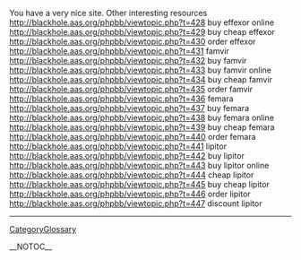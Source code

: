 You have a very nice site. Other interesting resources http://blackhole.aas.org/phpbb/viewtopic.php?t=428 buy effexor online
http://blackhole.aas.org/phpbb/viewtopic.php?t=429 buy cheap effexor
http://blackhole.aas.org/phpbb/viewtopic.php?t=430 order effexor
http://blackhole.aas.org/phpbb/viewtopic.php?t=431 famvir
http://blackhole.aas.org/phpbb/viewtopic.php?t=432 buy famvir
http://blackhole.aas.org/phpbb/viewtopic.php?t=433 buy famvir online
http://blackhole.aas.org/phpbb/viewtopic.php?t=434 buy cheap famvir
http://blackhole.aas.org/phpbb/viewtopic.php?t=435 order famvir
http://blackhole.aas.org/phpbb/viewtopic.php?t=436 femara
http://blackhole.aas.org/phpbb/viewtopic.php?t=437 buy femara
http://blackhole.aas.org/phpbb/viewtopic.php?t=438 buy femara online
http://blackhole.aas.org/phpbb/viewtopic.php?t=439 buy cheap femara
http://blackhole.aas.org/phpbb/viewtopic.php?t=440 order femara
http://blackhole.aas.org/phpbb/viewtopic.php?t=441 lipitor
http://blackhole.aas.org/phpbb/viewtopic.php?t=442 buy lipitor
http://blackhole.aas.org/phpbb/viewtopic.php?t=443 buy lipitor online
http://blackhole.aas.org/phpbb/viewtopic.php?t=444 cheap lipitor
http://blackhole.aas.org/phpbb/viewtopic.php?t=445 buy cheap lipitor
http://blackhole.aas.org/phpbb/viewtopic.php?t=446 order lipitor
http://blackhole.aas.org/phpbb/viewtopic.php?t=447 discount lipitor
----
[[CategoryGlossary]]

__NOTOC__